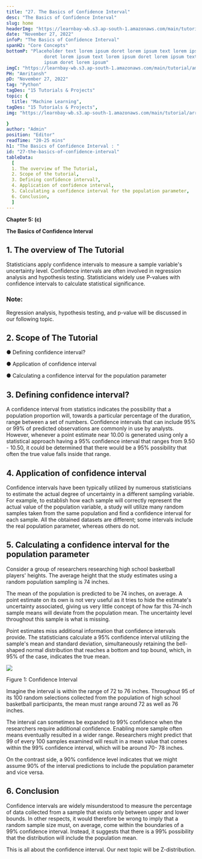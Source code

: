 ```yaml
---
title: "27. The Basics of Confidence Interval"
desc: "The Basics of Confidence Interval"
slug: home
headerImg: "https://learnbay-wb.s3.ap-south-1.amazonaws.com/main/tutorial/Statistics+Header.png"
date: "November 27, 2022"
infoP: "The Basics of Confidence Interval"
spanH2: "Core Concepts"
bottomP: "Placeholder text lorem ipsum doret lorem ipsum text lorem ipsum
              doret lorem ipsum text lorem ipsum doret lorem ipsum text lorem
              ipsum doret lorem ipsum"
imgC: "https://learnbay-wb.s3.ap-south-1.amazonaws.com/main/tutorial/amritansh.png"
PH: "Amritansh"
pD: "November 27, 2022"
tag: "Python"
tagDes: "15 Tutorials & Projects"
topic: {
  title: "Machine Learning",
tagDes: "15 Tutorials & Projects",
img: "https://learnbay-wb.s3.ap-south-1.amazonaws.com/main/tutorial/arrow.png"

}
author: "Admin"
position: "Editor"
readTime: "20-25 mins"
h1: "The Basics of Confidence Interval : "
id: "27-the-basics-of-confidence-interval"
tableData:
  [
  1. The overview of The Tutorial, 
  2. Scope of the tutorial,  
  3. Defining confidence interval?,  
  4. Application of confidence interval, 
  5. Calculating a confidence interval for the population parameter, 
  6. Conclusion,
  ]
---
```





**Chapter 5: (c)**

**The Basics of Confidence Interval**

## 1. The overview of The Tutorial


Statisticians apply confidence intervals to measure a sample variable's uncertainty level. Confidence intervals are often involved in regression analysis and hypothesis testing. Statisticians widely use P-values with confidence intervals to calculate statistical significance.




### Note:

Regression analysis, hypothesis testing, and p-value will be discussed in our following topic.



## 2. Scope of The Tutorial





●  Defining confidence interval?


●  Application of confidence interval


●  Calculating a confidence interval for the population parameter

## 3. Defining confidence interval?




A confidence interval from statistics indicates the possibility that a population proportion will, towards a particular percentage of the duration, range between a set of numbers. Confidence intervals that can include 95% or 99% of predicted observations are commonly in use by analysts. However, whenever a point estimate near 10.00 is generated using only a statistical approach having a 95% confidence interval that ranges from 9.50 - 10.50, it could be determined that there would be a 95% possibility that often the true value falls inside that range.



## 4. Application of confidence interval




Confidence intervals have been typically utilized by numerous statisticians to estimate the actual degree of uncertainty in a different sampling variable. For example, to establish how each sample will correctly represent the actual value of the population variable, a study will utilize many random samples taken from the same population and find a confidence interval for each sample. All the obtained datasets are different; some intervals include the real population parameter, whereas others do not.



## 5. Calculating a confidence interval for the population parameter



Consider a group of researchers researching high school basketball players' heights. The average height that the study estimates using a random population sampling is 74 inches.



The mean of the population is predicted to be 74 inches, on average. A point estimate on its own is not very useful as it tries to hide the estimate's uncertainty associated, giving us very little concept of how far this 74-inch sample means will deviate from the population mean. The uncertainty level throughout this sample is what is missing.

Point estimates miss additional information that confidence intervals provide. The statisticians calculate a 95% confidence interval utilizing the sample's mean and standard deviation, simultaneously retaining the bell-shaped normal distribution that reaches a bottom and top bound, which, in 95% of the case, indicates the true mean.




<img src="https://learnbay-wb.s3.ap-south-1.amazonaws.com/main/tutorial/statistics/Confidence+Interval+figure+1.jpg"></img>



Figure 1: Confidence Interval

Imagine the interval is within the range of 72 to 76 inches. Throughout 95 of its 100 random selections collected from the population of high school basketball participants, the mean must range around 72 as well as 76 inches.



The interval can sometimes be expanded to 99% confidence when the researchers require additional confidence. Enabling more sample often means eventually resulted in a wider range. Researchers might predict that 99 of every 100 samples examined will result in a mean value that comes within the 99% confidence interval, which will be around 70- 78 inches.



On the contrast side, a 90% confidence level indicates that we might assume 90% of the interval predictions to include the population parameter and vice versa.



## 6. Conclusion



Confidence intervals are widely misunderstood to measure the percentage of data collected from a sample that exists only between upper and lower bounds. In other respects, it would therefore be wrong to imply that a random sample size must, on average, come within the boundaries of a 99% confidence interval. Instead, it suggests that there is a 99% possibility that the distribution will include the population mean.

This is all about the confidence interval. Our next topic will be Z-distribution.




